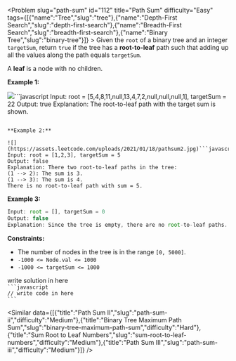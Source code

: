 
<Problem slug="path-sum" id="112" title="Path Sum" difficulty="Easy" tags={[{"name":"Tree","slug":"tree"},{"name":"Depth-First Search","slug":"depth-first-search"},{"name":"Breadth-First Search","slug":"breadth-first-search"},{"name":"Binary Tree","slug":"binary-tree"}]} >
    Given the `root` of a binary tree and an integer `targetSum`, return `true` if the tree has a **root-to-leaf** path such that adding up all the values along the path equals `targetSum`.

A **leaf** is a node with no children.

**Example 1:**

![](https://assets.leetcode.com/uploads/2021/01/18/pathsum1.jpg)```javascript 
Input: root = [5,4,8,11,null,13,4,7,2,null,null,null,1], targetSum = 22
Output: true
Explanation: The root-to-leaf path with the target sum is shown.
```

**Example 2:**

![](https://assets.leetcode.com/uploads/2021/01/18/pathsum2.jpg)```javascript 
Input: root = [1,2,3], targetSum = 5
Output: false
Explanation: There two root-to-leaf paths in the tree:
(1 --> 2): The sum is 3.
(1 --> 3): The sum is 4.
There is no root-to-leaf path with sum = 5.
```

**Example 3:**

```javascript 
Input: root = [], targetSum = 0
Output: false
Explanation: Since the tree is empty, there are no root-to-leaf paths.
```

**Constraints:**

*   The number of nodes in the tree is in the range `[0, 5000]`.
*   `-1000 <= Node.val <= 1000`
*   `-1000 <= targetSum <= 1000`
</Problem >

<Solution>
write solution in here
</Solution>

<Code>
```javascript
// write code in here
```
</Code>

<Similar data={[{"title":"Path Sum II","slug":"path-sum-ii","difficulty":"Medium"},{"title":"Binary Tree Maximum Path Sum","slug":"binary-tree-maximum-path-sum","difficulty":"Hard"},{"title":"Sum Root to Leaf Numbers","slug":"sum-root-to-leaf-numbers","difficulty":"Medium"},{"title":"Path Sum III","slug":"path-sum-iii","difficulty":"Medium"}]} />
